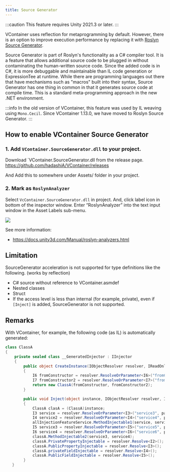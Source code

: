 ```yaml
---
title: Source Generator
---
```


:::caution
This feature requires Unity 2021.3 or later.
:::

VContainer uses reflection for metaprogramming by default.
However, there is an option to improve execution performance by replacing it with [Roslyn Source Generator](https://learn.microsoft.com/en-us/dotnet/csharp/roslyn-sdk/source-generators-overview).

Source Generator is part of Roslyn's functionality as a C# compiler tool.
It is a feature that allows additional source code to be plugged in without contaminating the human-written source code.
Since the added code is in C#, it is more debuggable and maintainable than IL code generation or ExpressionTee at runtime.
While there are programming languages out there that have mechanisms such as "macros" built into their syntax, Source Generator has one thing in common in that it generates source code at compile time.
This is a standard meta-programming approach in the new .NET environment.

:::info
In the old version of VContainer, this feature was used by IL weaving using `Mono.Cecil`.
Since VContainer 1.13.0, we have moved to Roslyn Source Generator.
:::

## How to enable VContainer Source Generator

### 1. Add `VContainer.SourceGenerator.dll` to your project.

Download `VContainer.SourceGenerator.dll from the release page.
https://github.com/hadashiA/VContainer/releases

And Add this to somewhere under Assets/ folder in your project.

### 2. Mark as `RoslynAnalyzer`

Select `VcContainer.SourceGenerator.dll` in project.
And, click label icon in bottom of the inspector window.
Enter “RoslynAnalyzer” into the text input window in the Asset Labels sub-menu.

![](./assets/screenshot_roslynanalyzer.png)

See more information:
- https://docs.unity3d.com/Manual/roslyn-analyzers.html

## Limitation

SourceGenerator acceleration is not supported for type definitions like the following. (works by reflection)

- C# source without reference to VContainer.asmdef
- Nested classes
- Struct
- If the access level is less than internal (for example, private), even if `[Inject]` is added, SourceGenerator is not supported.

## Remarks

With VContainer, for example, the following code (as IL) is automatically generated:

```csharp
class ClassA
{
    private sealed class __GeneratedInjector : IInjector
    {
        public object CreateInstance(IObjectResolver resolver, IReadOnlyList<IInjectParameter> parameters)
        {
            I6 fromConstructor = resolver.ResolveOrParameter<I6>("fromConstructor1", parameters);
            I7 fromConstructor2 = resolver.ResolveOrParameter<I7>("fromConstructor2", parameters);
            return new ClassA(fromConstructor, fromConstructor2);
        }

        public void Inject(object instance, IObjectResolver resolver, IReadOnlyList<IInjectParameter> parameters)
        {
            ClassA clasA = (ClassA)instance;
            I3 service = resolver.ResolveOrParameter<I3>("service3", parameters);
            I4 service2 = resolver.ResolveOrParameter<I4>("service4", parameters);
            allInjectionFeatureService.MethodInjectable1(service, service2);
            I5 service3 = resolver.ResolveOrParameter<I5>("service5", parameters);
            I6 service4 = resolver.ResolveOrParameter<I6>("service6", parameters);
            classA.MethodInjectable2(service3, service4);
            classA.PrivatePropertyInjectable = resolver.Resolve<I2>();
            classA.PublicPropertyInjectable = resolver.Resolve<I3>();
            classA.privateFieldInjectable = resolver.Resolve<I4>();
            classA.PublicFieldInjectable = resolver.Resolve<I5>();
        }
   }
```

